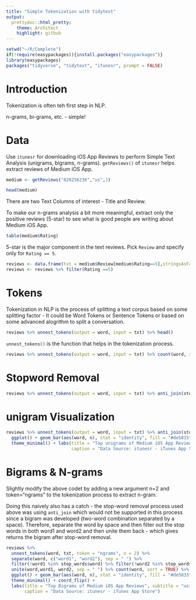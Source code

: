 ```yaml
---
title: "Simple Tokenization with tidytext"
output:
  prettydoc::html_pretty:
    theme: Architect
    highlight: github
---
```


```r
setwd("~/R/Complete")
if(!require(easypackages)){install.packages("easypackages")}
library(easypackages)
packages("tidyverse", "tidytext", "itunesr", prompt = FALSE)
```

# Introduction

Tokenization is often teh first step in NLP.

n-grams, bi-grams, etc. - simple!

# Data

Use `itunesr` for downloading iOS App Reviews to perform Simple Text Analysis (unigrams, bigrams, n-grams). `getReviews()` of `itunesr` helps extract reviews of Medium iOS App.

```r
medium <- getReviews("828256236","us",1)

head(medium)
```

There are two Text Columns of interest - Title and Review.

To make our n-grams analysis a bit more meaningful, extract only the positive reviews (5-star) to see what is good people are writing about Medium iOS App. 

```r
table(medium$Rating)
```

5-star is the major component in the text reviews. Pick `Review` and specify only for `Rating == 5`.

```r
reviews <- data.frame(txt = medium$Review[medium$Rating==5],stringsAsFactors = FALSE)
reviews <- reviews %>% filter(Rating ==5)
```

# Tokens

Tokenization in NLP is the process of splitting a text corpus based on some splitting factor - It could be Word Tokens or Sentence Tokens or based on some advanced alogrithm to split a conversation.

```r
reviews %>% unnest_tokens(output = word, input = txt) %>% head()
```

`unnest_tokens()` is the function that helps in the tokenization process.

```r
reviews %>% unnest_tokens(output = word, input = txt) %>% count(word, sort = TRUE) 
```

# Stopword Removal

```r
reviews %>% unnest_tokens(output = word, input = txt) %>% anti_join(stop_words) %>% count(word, sort = TRUE) 
```

# unigram Visualization

```r
reviews %>% unnest_tokens(output = word, input = txt) %>% anti_join(stop_words) %>% count(word, sort = TRUE) %>% slice(1:10) %>% 
  ggplot() + geom_bar(aes(word, n), stat = "identity", fill = "#de5833") +
  theme_minimal() + labs(title = "Top unigrams of Medium iOS App Reviews",subtitle = "using Tidytext in R",
                         caption = "Data Source: itunesr - iTunes App Store")
```

# Bigrams & N-grams

Slightly modify the above codet by adding a new argument n=2 and token="ngrams" to the tokenization process to extract n-gram.

Doing this naively also has a catch - the stop-word removal process used above was using `anti_join` which would not be supported in this process since a bigram was developed (two-word combination separated by a space). Therefore, separate the word by space and then filter out the stop words in both word1 and word2 and then unite them back - which gives returns the bigram after stop-word removal.

```r
reviews %>% 
  unnest_tokens(word, txt, token = "ngrams", n = 2) %>% 
  separate(word, c("word1", "word2"), sep = " ") %>% 
  filter(!word1 %in% stop_words$word) %>% filter(!word2 %in% stop_words$word) %>% 
  unite(word,word1, word2, sep = " ") %>% count(word, sort = TRUE) %>% slice(1:10) %>% 
  ggplot() + geom_bar(aes(word, n), stat = "identity", fill = "#de5833") +
  theme_minimal() + coord_flip() +
  labs(title = "Top Bigrams of Medium iOS App Reviews", subtitle = "using Tidytext in R",
       caption = "Data Source: itunesr - iTunes App Store")
```
